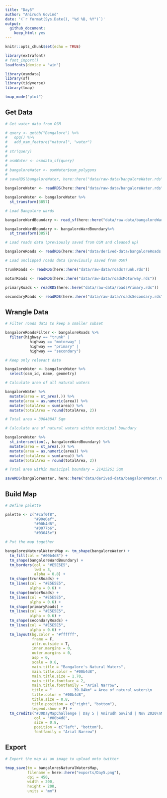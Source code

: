 ```yaml
---
title: "Day5"
author: "Anirudh Govind"
date: '(`r format(Sys.Date(), "%d %B, %Y")`)'
output:
  github_document:
    keep_html: yes
---
```


```r
knitr::opts_chunk$set(echo = TRUE)

library(extrafont)
# font_import()
loadfonts(device = "win")

library(osmdata)
library(sf)
library(tidyverse)
library(tmap)

tmap_mode("plot")
```

## Get Data

```r
# Get water data from OSM

# query <- getbb("Bangalore") %>% 
#   opq() %>% 
#   add_osm_feature("natural", "water")
# 
# str(query)
# 
# osmWater <- osmdata_sf(query)
# 
# bangaloreWater <- osmWater$osm_polygons
# 
# saveRDS(bangaloreWater, here::here("data/raw-data/bangaloreWater.rds"))

bangaloreWater <- readRDS(here::here("data/raw-data/bangaloreWater.rds"))

bangaloreWater <- bangaloreWater %>% 
  st_transform(3857)
```

```r
# Load Bangalore wards

bangaloreWardBoundary <- read_sf(here::here("data/raw-data/bangaloreWardBoundary.shp"))

bangaloreWardBoundary <- bangaloreWardBoundary%>% 
  st_transform(3857)
```

```r
# Load roads data (previously saved from OSM and cleaned up)

bangaloreRoads <- readRDS(here::here("data/derived-data/bangaloreRoads.rds"))
```

```r
# Load unclipped roads data (previously saved from OSM)

trunkRoads <- readRDS(here::here("data/raw-data/roadsTrunk.rds"))

motorRoads <- readRDS(here::here("data/raw-data/roadsMotorway.rds"))

primaryRoads <- readRDS(here::here("data/raw-data/roadsPrimary.rds"))

secondaryRoads <- readRDS(here::here("data/raw-data/roadsSecondary.rds"))
```

## Wrangle Data

```r
# Filter roads data to keep a smaller subset

bangaloreRoadsFilter <- bangaloreRoads %>% 
  filter(highway == "trunk" | 
           highway == "motorway" | 
           highway == "primary" | 
           highway == "secondary")

```

```r

# Keep only relevant data

bangaloreWater <- bangaloreWater %>% 
  select(osm_id, name, geometry)

# Calculate area of all natural waters

bangaloreWater %>% 
  mutate(area = st_area(.)) %>% 
  mutate(area = as.numeric(area)) %>% 
  mutate(totalArea = sum(area)) %>% 
  mutate(totalArea = round(totalArea, 2))

# Total area = 39848847 Sqm

# Calculate ara of natural waters within municipal boundary

bangaloreWater %>% 
  st_intersection(., bangaloreWardBoundary) %>% 
  mutate(area = st_area(.)) %>% 
  mutate(area = as.numeric(area)) %>% 
  mutate(totalArea = sum(area)) %>% 
  mutate(totalArea = round(totalArea, 2))

# Total area within municipal boundary = 21425261 Sqm

saveRDS(bangaloreWater, here::here("data/derived-data/bangaloreWater.rds"))
```

## Build Map

```r

# Define palette

palette <- c("#caf0f8",
             "#90e0ef",
             "#00b4d8",
             "#0077b6",
             "#03045e")

# Put the map together

bangaloresNaturalWatersMap <- tm_shape(bangaloreWater) +
  tm_fill(col = "#00b4d8") +
  tm_shape(bangaloreWardBoundary) +
  tm_borders(col = "#E5E5E5",
             lwd = 3,
             alpha = 0.8) +
  tm_shape(trunkRoads) +
  tm_lines(col = "#E5E5E5",
           alpha = 0.6) +
  tm_shape(motorRoads) +
  tm_lines(col = "#E5E5E5",
           alpha = 0.6) +
  tm_shape(primaryRoads) +
  tm_lines(col = "#E5E5E5",
           alpha = 0.6) +
  tm_shape(secondaryRoads) +
  tm_lines(col = "#E5E5E5",
           alpha = 0.6) +
  tm_layout(bg.color = "#ffffff",
            frame = F,
            attr.outside = T,
            inner.margins = 0,
            outer.margins = 0,
            asp = 0,
            scale = 0.8,
            main.title = "Bangalore's Natural Waters",
            main.title.color = "#00b4d8",
            main.title.size = 1.70,
            main.title.fontface = 2,
            main.title.fontfamily = "Arial Narrow",
            title = "          39.84km² = Area of natural waters\n          21.42km² = Area of natural waters in admin boundary",
            title.color = "#00b4d8",
            title.size = 0.8,
            title.position = c("right", "bottom"),
            legend.show = F) + 
  tm_credits("#30DayMapChallenge | Day 5 | Anirudh Govind | Nov 2020\nMap data © OpenStreetMap contributors and available from https://www.openstreetmap.org",
             col = "#00b4d8",
             size = 0.8,
             position = c("left", "bottom"),
             fontfamily = "Arial Narrow")
```

## Export

```r
# Export the map as an image to upload onto twitter

tmap_save(tm = bangaloresNaturalWatersMap,
          filename = here::here("exports/Day5.png"),
          dpi = 450,
          width = 200,
          height = 200,
          units = "mm")
```

